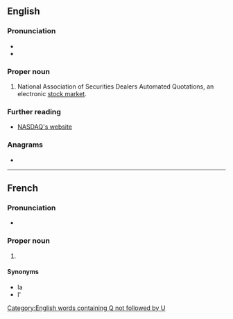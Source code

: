 ==English==
{{wiki}}

===Pronunciation===
* {{IPA|en|/ˈnæzdæk/}}
* {{audio|en|En-us-NASDAQ.ogg|Audio (US)}}

===Proper noun===
{{en-proper noun}}

# National Association of Securities Dealers Automated Quotations, an electronic [[stock market]].

===Further reading===
* [http://www.nasdaq.com NASDAQ's website]

===Anagrams===
* {{anagrams|en|a=aadnqs|Q and As}}

[[Category:English words containing Q not followed by U]]

----

==French==

===Pronunciation===
* {{fr-IPA}}

===Proper noun===
{{fr-proper noun|m}}

# {{l|en|NASDAQ}}

====Synonyms====
* la {{l|fr|Bourse électronique}}
* l'{{l|fr|indice composite}}